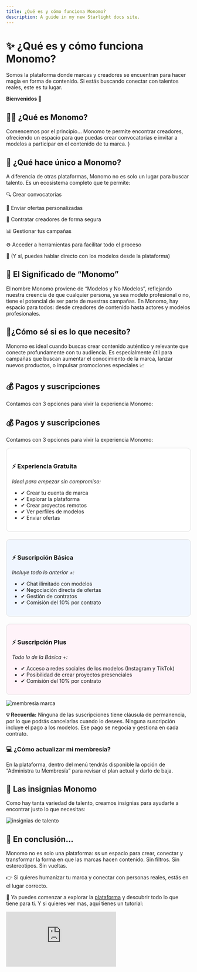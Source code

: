 ```yaml
---
title: ¿Qué es y cómo funciona Monomo?
description: A guide in my new Starlight docs site.
---
```

# ✨ ¿Qué es y cómo funciona Monomo?

Somos la plataforma donde marcas y creadores se encuentran para hacer magia en forma de contenido. Si estás buscando conectar con talentos reales, este es tu lugar.

**Bienvenidos 🤩**

## 👨‍🎨 ¿Qué es Monomo?

Comencemos por el principio… Monomo te permite encontrar creadores, ofreciendo un espacio para que puedas crear convocatorias e invitar a modelos a participar en el contenido de tu marca. }

## 💎 ¿Qué hace único a Monomo?

A diferencia de otras plataformas, Monomo no es solo un lugar para buscar talento.
Es un ecosistema completo que te permite:

🔍 Crear convocatorias

🤙 Enviar ofertas personalizadas

🤝 Contratar creadores de forma segura

📊 Gestionar tus campañas

⚙️ Acceder a herramientas para facilitar todo el proceso

📲 (Y sí, puedes hablar directo con los modelos desde la plataforma)

## 🤳 El Significado de “Monomo”

El nombre Monomo proviene de “Modelos y No Modelos”, reflejando nuestra creencia de que cualquier persona, ya sea modelo profesional o no, tiene el potencial de ser parte de nuestras campañas. En Monomo, hay espacio para todos: desde creadores de contenido hasta actores y modelos profesionales.

## 🤔¿Cómo sé si es lo que necesito?

Monomo es ideal cuando buscas crear contenido auténtico y relevante que conecte profundamente con tu audiencia. Es especialmente útil para campañas que buscan aumentar el conocimiento de la marca, lanzar nuevos productos, o impulsar promociones especiales 📈

## 💰 Pagos y suscripciones

Contamos con 3 opciones para vivir la experiencia Monomo:

<h2>💰 Pagos y suscripciones</h2>
<p>Contamos con 3 opciones para vivir la experiencia Monomo:</p>

<!-- Caja individual: Experiencia Gratuita -->
<div style="margin-bottom: 20px; padding: 15px; border: 1px solid #ddd; border-radius: 10px; background-color: #ffffff; max-width: 600px;">
  <h3>⚡ Experiencia Gratuita</h3>
  <p><em>Ideal para empezar sin compromiso:</em></p>
  <ul>
    <li>✔ Crear tu cuenta de marca</li>
    <li>✔ Explorar la plataforma</li>
    <li>✔ Crear proyectos remotos</li>
    <li>✔ Ver perfiles de modelos</li>
    <li>✔ Enviar ofertas</li>
  </ul>
</div>

<!-- Caja doble: Básica y Plus -->
<div style="display: flex; flex-wrap: wrap; gap: 20px;">

  <!-- Suscripción Básica -->
  <div style="flex: 1 1 300px; padding: 15px; border: 1px solid #ddd; border-radius: 10px; background-color: #f0f6ff;">
    <h3>⚡ Suscripción Básica</h3>
    <p><em>Incluye todo lo anterior +:</em></p>
    <ul>
      <li>✔ Chat ilimitado con modelos</li>
      <li>✔ Negociación directa de ofertas</li>
      <li>✔ Gestión de contratos</li>
      <li>✔ Comisión del 10% por contrato</li>
    </ul>
  </div>

  <!-- Suscripción Plus -->
  <div style="flex: 1 1 300px; padding: 15px; border: 1px solid #ddd; border-radius: 10px; background-color: #fff3f9;">
    <h3>⚡ Suscripción Plus</h3>
    <p><em>Todo lo de la Básica +:</em></p>
    <ul>
      <li>✔ Acceso a redes sociales de los modelos (Instagram y TikTok)</li>
      <li>✔ Posibilidad de crear proyectos presenciales</li>
      <li>✔ Comisión del 10% por contrato</li>
    </ul>
  </div>

</div>


![membresia marca](/images/membresia-marca.png)

**💡 Recuerda:**  Ninguna de las suscripciones tiene cláusula de permanencia, por lo que podrás cancelarlas cuando lo desees.
Ninguna suscripción incluye el pago a los modelos. Ese pago se negocia y gestiona en cada contrato.

### 💻 ¿Cómo actualizar mi membresía?

En la plataforma, dentro del menú tendrás disponible la opción de “Administra tu Membresía” para revisar el plan actual y darlo de baja. 

## 🏅 Las insignias Monomo

Como hay tanta variedad de talento, creamos insignias para ayudarte a encontrar justo lo que necesitas:

![insignias de talento](/images/insginias-talento.png)

## 🎯 En conclusión…

Monomo no es solo una plataforma: ss un espacio para crear, conectar y transformar la forma en que las marcas hacen contenido. Sin filtros. Sin estereotipos. Sin vueltas.

👉 Si quieres humanizar tu marca y conectar con personas reales, estás en el lugar correcto.

🎥 Ya puedes comenzar a explorar la [plataforma](https://app.monomo.com.co/) y descubrir todo lo que tiene para ti. Y si quieres ver mas, aquí tienes un tutorial:

<div
  style={{
    position: 'relative',
    paddingBottom: '50%',
    height: 0,
    maxWidth: '560px',
    margin: '24px auto',
  }}
>
  <iframe
    src="https://www.youtube.com/embed/MaHkyn8daVk"
    frameBorder="0"
    allow="accelerometer; autoplay; clipboard-write; encrypted-media; gyroscope; picture-in-picture"
    allowFullScreen
    style={{
      position: 'absolute',
      top: 0,
      left: 0,
      width: '100%',
      height: '100%',
      borderRadius: '12px',
    }}
  />
</div>

**¡Gracias por ser parte de nuestra comunidad! 💜**

